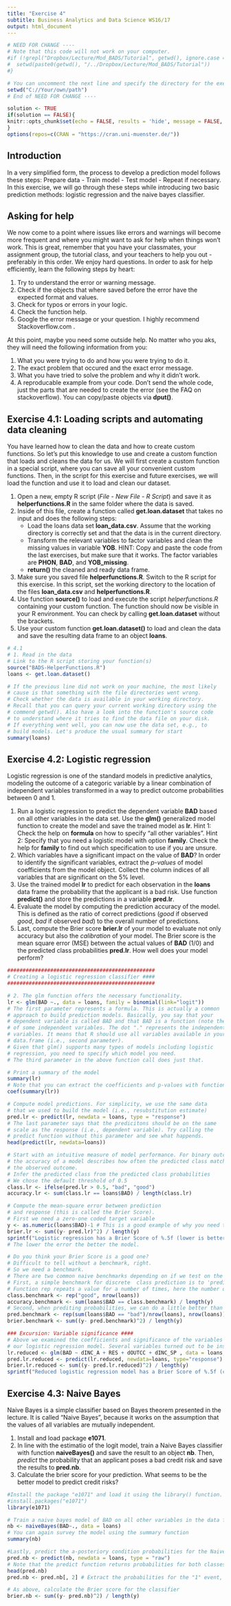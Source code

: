 ```yaml
---
title: "Exercise 4"
subtitle: Business Analytics and Data Science WS16/17
output: html_document
---
```


```r
# NEED FOR CHANGE ---- 
# Note that this code will not work on your computer. 
#if (!grepl("Dropbox/Lecture/Mod_BADS/Tutorial", getwd(), ignore.case = T)){
#  setwd(paste0(getwd(), "/../Dropbox/Lecture/Mod_BADS/Tutorial"))  
#}

# You can uncomment the next line and specify the directory for the exercise on your computer
setwd("C://Your/own/path")
# End of NEED FOR CHANGE ----

solution <- TRUE
if(solution == FALSE){
knitr::opts_chunk$set(echo = FALSE, results = 'hide', message = FALSE, warning = FALSE, fig.keep = 'none', cache = FALSE)
}
options(repos=c(CRAN = "https://cran.uni-muenster.de/"))
```

## Introduction
In a very simplified form, the process to develop a prediction model follows these steps: Prepare data - Train model - Test model - Repeat if necessary. In this exercise, we will go through these steps while introducing two basic prediction methods: logistic regression and the naive bayes classifier.

## Asking for help
We now come to a point where issues like errors and warnings will become more frequent and where you might want to ask for help when things won't work. This is great, remember that you have your classmates, your assignment group, the tutorial class, and your teachers to help you out - preferably in this order. We enjoy hard questions.
In order to ask for help efficiently, learn the following steps by heart:

1. Try to understand the error or warning message.
2. Check if the objects that where saved before the error have the expected format and values.
3. Check for typos or errors in your logic.
4. Check the function help.
5. Google the error message or your question. I highly recommend Stackoverflow.com .

At this point, maybe you need some outside help. No matter who you aks, they will need the following information from you:

1. What you were trying to do and how you were trying to do it.
2. The exact problem that occured and the exact error message.
3. What you have tried to solve the problem and why it didn't work.
4. A reproducable example from your code. Don't send the whole code, just the parts that are needed to create the error (see the FAQ on stackoverflow). You can copy/paste objects via **dput()**.

## Exercise 4.1: Loading scripts and automating data cleaning
You have learned how to clean the data and how to create custom functions. So let's put this knowledge to use and create a custom function that loads and cleans the data for us. We will first create a custom function in a special script, where you can save all your convenient custom functions. Then, in the script for this exercise and future exercises, we will load the function and use it to load and clean our dataset.

1. Open a new, empty R script (*File - New File - R Script*) and save it as **helperfunctions.R** in the same folder where the data is saved.
2. Inside of this file, create a function called **get.loan.dataset** that takes no input and does the following steps:
    - Load the loans data set **loan_data.csv**. Assume that the working directory is correctly set and that the data is in the current directory.
    - Transform the relevant variables to factor variables and clean the missing values in variable **YOB**. HINT: Copy and paste the code from the last exercises, but make sure that it works. The factor variables are **PHON**, **BAD**, and **YOB_missing**.
    - **return()** the cleaned and ready data frame.
3. Make sure you saved file **helperfunctions.R**. Switch to the R script for this exercise. In this script, set the working directory to the location of the files **loan_data.csv** and **helperfunctions.R**.
4. Use function **source()** to load and execute the script *helperfunctions.R* containing your custom function. The function should now be visible in your R environment. You can check by calling **get.loan.dataset** without the brackets.
5. Use your custom function **get.loan.dataset()** to load and clean the data and save the resulting data frame to an object **loans**.

```r
# 4.1
# 1. Read in the data
# Link to the R script storing your function(s)
source("BADS-HelperFunctions.R")
loans <- get.loan.dataset()

# If the previous line did not work on your machine, the most likely 
# cause is that something with the file directories went wrong.
# Check whether the data is available in your working directory. 
# Recall that you can query your current working directory using the
# commend getwd(). Also have a look into the function's source code
# to understand where it tries to find the data file on your disk.
# If everything went well, you can now use the data set, e.g., to 
# build models. Let's produce the usual summary for start
summary(loans)
```

## Exercise 4.2: Logistic regression
Logistic regression is one of the standard models in predictive analytics, modeling the outcome of a categoric variable by a linear combination of independent variables transformed in a way to predict outcome probabilities between 0 and 1.

1. Run a logistic regression to predict the dependent variable **BAD** based on all other variables in the data set. Use the **glm()** generalized model function to create the model and save the trained model as **lr**. Hint 1: Check the help on **formula** on how to specify "all other variables". Hint 2: Specify that you need a logistic model with option **family**. Check the help for **family** to find out which specification to use if you are unsure.
2. Which variables have a significant impact on the value of **BAD**? In order to identify the significant variables, extract the *p-values* of model coefficients from the model object. Collect the column indices of all variables that are significant on the 5% level. 
3. Use the trained model **lr** to predict for each observation in the **loans** data frame the probability that the applicant is a bad risk. Use function **predict()** and store the predictions in a variable **pred.lr**.
4. Evaluate the model by computing the prediction accuracy of the model. This is defined as the ratio of correct predictions (*good* if observed *good*, *bad* if observed *bad*) to the overall number of predictions.
5. Last, compute the Brier score **brier.lr** of your model to evaluate not only accuracy but also the *calibration* of your model. The Brier score is the mean square error (MSE) between the actual values of **BAD** (1/0) and the predicted class probabilities **pred.lr**. How well does your model perform?


```r
################################################
# Creating a logistic regression classifier ####
################################################

# 2. The glm function offers the necessary functionality. 
lr <- glm(BAD ~., data = loans, family = binomial(link="logit"))
# The first parameter represents a formula. This is actually a common
# approach to build prediction models. Basically, you say that your
# dependent variable is called BAD and that BAD is a function (note the ~ sign)
# of some independent variables. The dot "." represents the independent
# variables. It means that R should use all variables available in your
# data.frame (i.e., second parameter).
# Given that glm() supports many types of models including logistic 
# regression, you need to specify which model you need. 
# The third parameter in the above function call does just that. 

# Print a summary of the model
summary(lr)
# Note that you can extract the coefficients and p-values with function coef()
coef(summary(lr))

# Compute model predictions. For simplicity, we use the same data
# that we used to build the model (i.e., resubstitution estimate)
pred.lr <- predict(lr, newdata = loans, type = "response")
# The last parameter says that the predicitons should be on the same
# scale as the response (i.e., dependent variable). Try calling the
# predict function without this parameter and see what happends.
head(predict(lr, newdata=loans))

# Start with an intuitive measure of model performance. For binary outcomes,
# the accuracy of a model describes how often the predicted class matches
# the observed outcome.
# Infer the predicted class from the predicted class probabilities
# We chose the default threshold of 0.5
class.lr <- ifelse(pred.lr > 0.5, "bad", "good")
accuracy.lr <- sum(class.lr == loans$BAD) / length(class.lr)

# Compute the mean-square error between prediction 
# and response (this is called the Brier Score).
# First we need a zero-one coded target variable
y <- as.numeric(loans$BAD)-1 # This is a good example of why you need to be careful when transforming factor variables to numeric
brier.lr <- sum((y- pred.lr)^2) / length(y)
sprintf("Logistic regression has a Brier Score of %.5f (lower is better)", brier.lr)
# The lower the error the better the model.

# Do you think your Brier Score is a good one?
# Difficult to tell without a benchmark, right.
# So we need a benchmark. 
# There are two common naive benchmarks depending on if we test on the predicted classes or predicted probabilities.
# First, a simple benchmark for discrete  class prediction is to 'predict' the most frequent  outcome for all cases
# Function rep repeats a value for a number of times, here the number of observations
class.benchmark <- rep("good", nrow(loans))
accuracy.benchmark <- sum(loans$BAD == class.benchmark) / length(y)
# Second, when prediting probabilities, we can do a little better than for each observation predict the event with its sample probability
pred.benchmark <- rep(sum(loans$BAD == "bad")/nrow(loans), nrow(loans))
brier.benchmark <- sum((y- pred.benchmark)^2) / length(y)

### Excursion: Variable significance ####
# Above we examined the coefficients and significance of the variables in 
# our logistic regression model. Several variables turned out to be insignificant. So let's  estimate a reduced logit model including only the significant variables.
lr.reduced <- glm(BAD ~ dINC_A + RES + dOUTCC + dINC_SP , data = loans, family = binomial(link = "logit"))
pred.lr.reduced <- predict(lr.reduced, newdata=loans, type="response")
brier.lr.reduced <- sum((y- pred.lr.reduced)^2) / length(y)
sprintf("Reduced logistic regression model has a Brier Score of %.5f (c.f. %.5f of the model with all variabels included)", brier.lr.reduced, brier.lr)
```


## Exercise 4.3: Naive Bayes

Naive Bayes is a simple classifier based on Bayes theorem presented in the lecture. It is called "Naive Bayes", because it works on the assumption that the values of all variables are mutually independent. 

1. Install and load package **e1071**.
2. In line with the estimatio of the logit model, train a Naive Bayes classifier with function **naiveBayes()** and save the result to an object **nb**. Then, *predict* the probability that an applicant poses a bad credit risk and save the results to **pred.nb**.
3. Calculate the brier score for your prediction. What seems to be the better model to predict credit risks?


```r
#Install the package "e1071" and load it using the library() function. 
#install.packages("e1071")
library(e1071) 

# Train a naive bayes model of BAD on all other variables in the data frame
nb <- naiveBayes(BAD~., data = loans) 
# You can again survey the model using the summary function
summary(nb)

#Lastly, predict the a-posteriory condition probabilities for the Naive Bayes classifier. 
pred.nb <- predict(nb, newdata = loans, type = "raw")
# Note that the predict function returns probabilities for both classes in a matrix when applied to a naive bayes model
head(pred.nb)
pred.nb <- pred.nb[, 2] # Extract the probabilities for the "1" event, i.e. a bad loan, saved in the second column

# As above, calculate the Brier score for the classifier
brier.nb <- sum((y- pred.nb)^2) / length(y)
```
